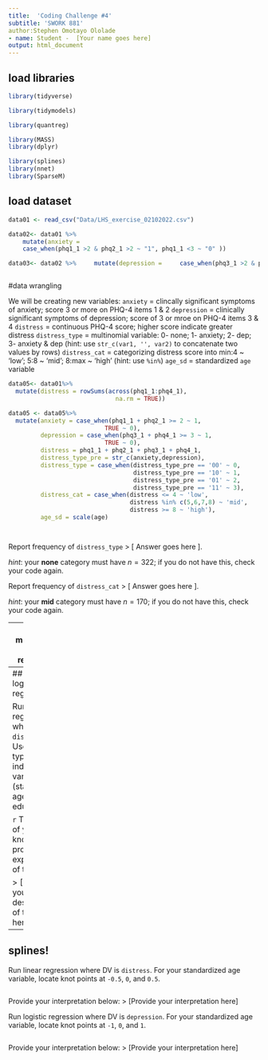 ---
title:  'Coding Challenge #4'
subtitle: 'SWORK 881'
author:Stephen Omotayo Ololade
- name: Student -  [Your name goes here]
output: html_document
---

## load libraries
```{r}
library(tidyverse)

library(tidymodels)

library(quantreg)

library(MASS)
library(dplyr)

library(splines)
library(nnet)
library(SparseM)

```

## load dataset
```{r}
data01 <- read_csv("Data/LHS_exercise_02102022.csv")


```


```{r}
data02<- data01 %>% 
	mutate(anxiety = 
	case_when(phq1_1 >2 & phq2_1 >2 ~ "1", phq1_1 <3 ~ "0" ))
```


```{r}
data03<- data02 %>%  	mutate(depression =  	case_when(phq3_1 >2 & phq4_1 >2 ~ "1", phq1_1 <3 ~ "0" ))

```


```{r}


                                

      
```


#data wrangling

We will be creating new variables: 
`anxiety` = clincally significant symptoms of anxiety; score 3 or more on PHQ-4 items 1 & 2
`depression` = clinically significant symptoms of depression; score of 3 or mroe on PHQ-4 items 3 & 4 
`distress` = continuous PHQ-4 score; higher score indicate greater distress
`distress_type` = multinomial variable: 0- none; 1- anxiety; 2- dep; 3- anxiety & dep
(hint: use `str_c(var1, '', var2)` to concatenate two values by rows)
`distress_cat` = categorizing distress score into min:4 ~ 'low'; 5:8 ~ 'mid'; 8:max ~ 'high'
(hint: use `%in%`)
`age_sd` = standardized `age` variable


	
```{r}
data05<- data01%>%
  mutate(distress = rowSums(across(phq1_1:phq4_1),
                              na.rm = TRUE))
```


```{r}
data05 <- data05%>%
  mutate(anxiety = case_when(phq1_1 + phq2_1 >= 2 ~ 1,
                           TRUE ~ 0),
         depression = case_when(phq3_1 + phq4_1 >= 3 ~ 1,
                           TRUE ~ 0),
         distress = phq1_1 + phq2_1 + phq3_1 + phq4_1,
         distress_type_pre = str_c(anxiety,depression),
         distress_type = case_when(distress_type_pre == '00' ~ 0,
                                   distress_type_pre == '10' ~ 1,
                                   distress_type_pre == '01' ~ 2,
                                   distress_type_pre == '11' ~ 3),
         distress_cat = case_when(distress <= 4 ~ 'low',
                                  distress %in% c(5,6,7,8) ~ 'mid',
                                  distress >= 8 ~ 'high'),
         age_sd = scale(age)


```
	


```


```

Report frequency of `distress_type`
> [ Answer goes here  ].

_hint_: your **none** category must have $n=322$; if you do not have this, check your code again.


Report frequency of `distress_cat`
> [ Answer goes here ].

_hint_: your **mid** category must have $n=170$; if you do not have this, check your code again.

---
## multinomial logistic regression

Run multinomial regression where DV is `distress_type`. Use `anxiety` as your reference category. 
Use your typical list of independent variables (standardized age, sex, education). 
 
_hint_: use `nnet` package's `multinom` function

```{r}

```

Please note your interpretation unit and your outcome unit must be the same. If needed, trasnform your output to facilitate  your interpretation.

Focusing on those who reported both _anxiety_ **AND** _depression_ as your outcome level of interest, provide your interpretation below:
> [Provide your interpretation here]


---
## ordinal logistic regression

Run ordinal regression where DV is `distress_cat`. Use your typical list of independent variables (standardized age, sex, education).

```{r}


```
To the best of your knowledge, provide explanation of the result. 

> [Provide your description of the result here]


---
## splines!

Run linear regression where DV is `distress`. For your standardized age variable, locate knot points at `-0.5`, `0`, and `0.5`. 

```{r}

```

Provide your interpretation below:
> [Provide your interpretation here]


Run logistic regression where DV is `depression`. For your standardized age variable, locate knot points at  `-1`, `0`, and `1`. 

```{r}

```
Provide your interpretation below:
> [Provide your interpretation here]
